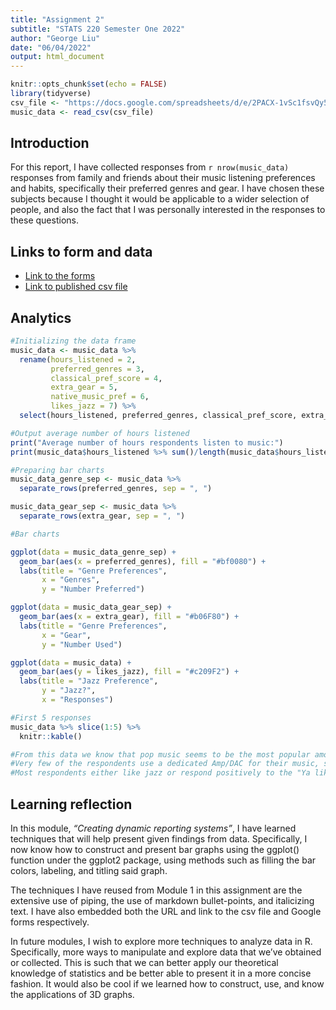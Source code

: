 ```yaml
---
title: "Assignment 2"
subtitle: "STATS 220 Semester One 2022"
author: "George Liu"
date: "06/04/2022"
output: html_document
---
```


```r
knitr::opts_chunk$set(echo = FALSE)
library(tidyverse)
csv_file <- "https://docs.google.com/spreadsheets/d/e/2PACX-1vSc1fsvQy5bMjRO9T8-ZjrvHz8PXYkqSnVezKhAxfO4w6kNUBNvXAvZiQ6PAEYB4HxjV31KJ1SgB0ti/pub?output=csv"
music_data <- read_csv(csv_file)
```

## Introduction

For this report, I have collected responses from `r nrow(music_data)` responses from family and friends about their music listening preferences and habits, specifically their preferred genres and gear. I have chosen these subjects because I thought it would be applicable to a wider selection of people, and also the fact that I was personally interested in the responses to these questions.

## Links to form and data

- [Link to the forms](https://forms.gle/9ixNyMCoxtpB6M639)
- [Link to published csv file](https://docs.google.com/spreadsheets/d/e/2PACX-1vSc1fsvQy5bMjRO9T8-ZjrvHz8PXYkqSnVezKhAxfO4w6kNUBNvXAvZiQ6PAEYB4HxjV31KJ1SgB0ti/pub?output=csv)

## Analytics

```r

#Initializing the data frame
music_data <- music_data %>%
  rename(hours_listened = 2,
         preferred_genres = 3,
         classical_pref_score = 4,
         extra_gear = 5,
         native_music_pref = 6,
         likes_jazz = 7) %>%
  select(hours_listened, preferred_genres, classical_pref_score, extra_gear, native_music_pref, likes_jazz)  

#Output average number of hours listened
print("Average number of hours respondents listen to music:")
print(music_data$hours_listened %>% sum()/length(music_data$hours_listened))

#Preparing bar charts
music_data_genre_sep <- music_data %>%
  separate_rows(preferred_genres, sep = ", ")

music_data_gear_sep <- music_data %>%
  separate_rows(extra_gear, sep = ", ")

#Bar charts

ggplot(data = music_data_genre_sep) +
  geom_bar(aes(x = preferred_genres), fill = "#bf0080") +
  labs(title = "Genre Preferences",
       x = "Genres",
       y = "Number Preferred")

ggplot(data = music_data_gear_sep) +
  geom_bar(aes(x = extra_gear), fill = "#b06F80") +
  labs(title = "Genre Preferences",
       x = "Gear",
       y = "Number Used")

ggplot(data = music_data) +
  geom_bar(aes(y = likes_jazz), fill = "#c209F2") +
  labs(title = "Jazz Preference",
       y = "Jazz?",
       x = "Responses")

#First 5 responses
music_data %>% slice(1:5) %>% 
  knitr::kable()

#From this data we know that pop music seems to be the most popular among respondents (hence "pop").
#Very few of the respondents use a dedicated Amp/DAC for their music, suggesting that people generally listen to music more casually.
#Most respondents either like jazz or respond positively to the "Ya like jazz?" meme.

```

## Learning reflection
In this module, _"Creating dynamic reporting systems"_, I have learned techniques that will help present given findings from data. Specifically, I now know how to construct and present bar graphs using the ggplot() function under the ggplot2 package, using methods such as filling the bar colors, labeling, and titling said graph.

The techniques I have reused from Module 1 in this assignment are the extensive use of piping, the use of markdown bullet-points, and italicizing text. I have also embedded both the URL and link to the csv file and Google forms respectively.

In future modules, I wish to explore more techniques to analyze data in R. Specifically, more ways to manipulate and explore data that we've obtained or collected. This is such that we can better apply our theoretical knowledge of statistics and be better able to present it in a more concise fashion. It would also be cool if we learned how to construct, use, and know the applications of 3D graphs.
 

